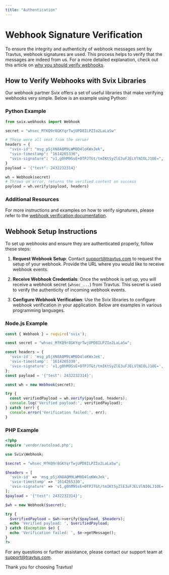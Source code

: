 ```yaml
---
title: "Authentication"
---
```


# Webhook Signature Verification

To ensure the integrity and authenticity of webhook messages sent by Travtus, webhook signatures are used. This process helps to verify that the messages are indeed from us. For a more detailed explanation, check out this article on [why you should verify webhooks](https://docs.svix.com/receiving/verifying-payloads/why).

## How to Verify Webhooks with Svix Libraries

Our webhook partner Svix offers a set of useful libraries that make verifying webhooks very simple. Below is an example using Python:

### Python Example

```python
from svix.webhooks import Webhook

secret = "whsec_MfKQ9r8GKYqrTwjUPD8ILPZIo2LaLaSw"

# These were all sent from the server
headers = {
  "svix-id": "msg_p5jXN8AQM9LWM0D4loKWxJek",
  "svix-timestamp": "1614265330",
  "svix-signature": "v1,g0hM9SsE+OTPJTGt/tmIKtSyZlE3uFJELVlNIOLJ1OE=",
}
payload = '{"test": 2432232314}'

wh = Webhook(secret)
# Throws on error, returns the verified content on success
payload = wh.verify(payload, headers)
```

### Additional Resources

For more instructions and examples on how to verify signatures, please refer to the [webhook verification documentation](https://docs.svix.com/receiving/verifying-payloads/how).

## Webhook Setup Instructions

To set up webhooks and ensure they are authenticated properly, follow these steps:

1. **Request Webhook Setup**: Contact [support@travtus.com](mailto:support@travtus.com) to request the setup of your webhook. Provide the URL where you would like to receive webhook events.

2. **Receive Webhook Credentials**: Once the webhook is set up, you will receive a webhook secret (`whsec_...`) from Travtus. This secret is used to verify the authenticity of incoming webhook events.

3. **Configure Webhook Verification**: Use the Svix libraries to configure webhook verification in your application. Below are examples in various programming languages.

### Node.js Example

```javascript
const { Webhook } = require('svix');

const secret = "whsec_MfKQ9r8GKYqrTwjUPD8ILPZIo2LaLaSw";

const headers = {
  'svix-id': 'msg_p5jXN8AQM9LWM0D4loKWxJek',
  'svix-timestamp': '1614265330',
  'svix-signature': 'v1,g0hM9SsE+OTPJTGt/tmIKtSyZlE3uFJELVlNIOLJ1OE=',
};
const payload = '{"test": 2432232314}';

const wh = new Webhook(secret);

try {
  const verifiedPayload = wh.verify(payload, headers);
  console.log('Verified payload:', verifiedPayload);
} catch (err) {
  console.error('Verification failed:', err);
}
```

### PHP Example

```php
<?php
require 'vendor/autoload.php';

use Svix\Webhook;

$secret = "whsec_MfKQ9r8GKYqrTwjUPD8ILPZIo2LaLaSw";

$headers = [
  'svix-id' => 'msg_p5jXN8AQM9LWM0D4loKWxJek',
  'svix-timestamp' => '1614265330',
  'svix-signature' => 'v1,g0hM9SsE+OTPJTGt/tmIKtSyZlE3uFJELVlNIOLJ1OE=',
];
$payload = '{"test": 2432232314}';

$wh = new Webhook($secret);

try {
  $verifiedPayload = $wh->verify($payload, $headers);
  echo 'Verified payload: ', $verifiedPayload;
} catch (Exception $e) {
  echo 'Verification failed: ', $e->getMessage();
}
?>
```

For any questions or further assistance, please contact our support team at [support@travtus.com](mailto:support@travtus.com).

Thank you for choosing Travtus!